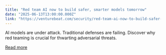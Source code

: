 ```yaml
---
title: "Red team AI now to build safer, smarter models tomorrow"
date: "2025-06-13T13:00:00.000Z"
link: "https://venturebeat.com/security/red-team-ai-now-to-build-safer-smarter-models-tomorrow/"
---
```


AI models are under attack. Traditional defenses are failing. Discover why red teaming is crucial for thwarting adversarial threats.

[Read more](https://venturebeat.com/security/red-team-ai-now-to-build-safer-smarter-models-tomorrow/)
